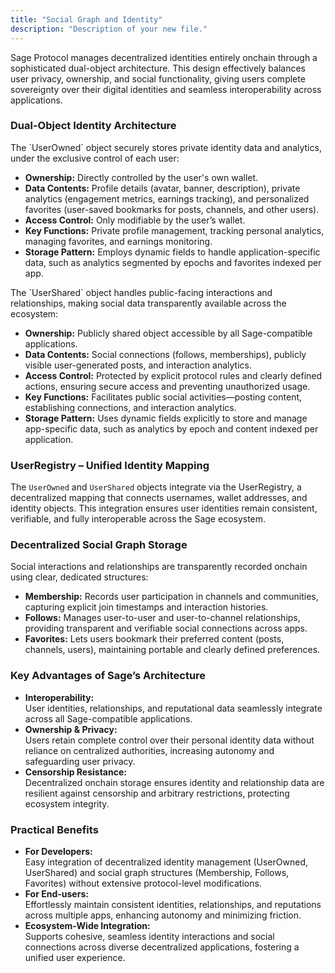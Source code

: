 ```yaml
---
title: "Social Graph and Identity"
description: "Description of your new file."
---
```


Sage Protocol manages decentralized identities entirely onchain through a sophisticated dual-object architecture. This design effectively balances user privacy, ownership, and social functionality, giving users complete sovereignty over their digital identities and seamless interoperability across applications.

### **Dual-Object Identity Architecture**

<Card title="UserOwned Object (Private Data)">
  The `UserOwned` object securely stores private identity data and analytics, under the exclusive control of each user:

  - **Ownership:** Directly controlled by the user's own wallet.
  - **Data Contents:** Profile details (avatar, banner, description), private analytics (engagement metrics, earnings tracking), and personalized favorites (user-saved bookmarks for posts, channels, and other users).
  - **Access Control:** Only modifiable by the user’s wallet.
  - **Key Functions:** Private profile management, tracking personal analytics, managing favorites, and earnings monitoring.
  - **Storage Pattern:** Employs dynamic fields to handle application-specific data, such as analytics segmented by epochs and favorites indexed per app.
</Card>

<Card title="UserShared Object (Public Interactions)">
  The `UserShared` object handles public-facing interactions and relationships, making social data transparently available across the ecosystem:

  - **Ownership:** Publicly shared object accessible by all Sage-compatible applications.
  - **Data Contents:** Social connections (follows, memberships), publicly visible user-generated posts, and interaction analytics.
  - **Access Control:** Protected by explicit protocol rules and clearly defined actions, ensuring secure access and preventing unauthorized usage.
  - **Key Functions:** Facilitates public social activities—posting content, establishing connections, and interaction analytics.
  - **Storage Pattern:** Uses dynamic fields explicitly to store and manage app-specific data, such as analytics by epoch and content indexed per application.
</Card>

### **UserRegistry – Unified Identity Mapping**

The `UserOwned` and `UserShared` objects integrate via the UserRegistry, a decentralized mapping that connects usernames, wallet addresses, and identity objects. This integration ensures user identities remain consistent, verifiable, and fully interoperable across the Sage ecosystem.

### **Decentralized Social Graph Storage**

Social interactions and relationships are transparently recorded onchain using clear, dedicated structures:

- **Membership:** Records user participation in channels and communities, capturing explicit join timestamps and interaction histories.
- **Follows:** Manages user-to-user and user-to-channel relationships, providing transparent and verifiable social connections across apps.
- **Favorites:** Lets users bookmark their preferred content (posts, channels, users), maintaining portable and clearly defined preferences.

### **Key Advantages of Sage’s Architecture**

- **Interoperability:**\
  User identities, relationships, and reputational data seamlessly integrate across all Sage-compatible applications.
- **Ownership & Privacy:**\
  Users retain complete control over their personal identity data without reliance on centralized authorities, increasing autonomy and safeguarding user privacy.
- **Censorship Resistance:**\
  Decentralized onchain storage ensures identity and relationship data are resilient against censorship and arbitrary restrictions, protecting ecosystem integrity.

### Practical Benefits

- **For Developers:**\
  Easy integration of decentralized identity management (UserOwned, UserShared) and social graph structures (Membership, Follows, Favorites) without extensive protocol-level modifications.
- **For End-users:**\
  Effortlessly maintain consistent identities, relationships, and reputations across multiple apps, enhancing autonomy and minimizing friction.
- **Ecosystem-Wide Integration:**\
  Supports cohesive, seamless identity interactions and social connections across diverse decentralized applications, fostering a unified user experience.